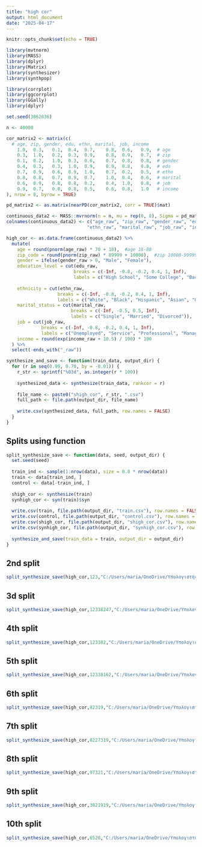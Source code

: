 ---
title: "high cor"
output: html_document
date: "2025-04-17"
---

```{r setup, include=FALSE}
knitr::opts_chunk$set(echo = TRUE)
```

```{r}
library(mvtnorm)
library(MASS)  
library(dplyr)
library(Matrix)
library(synthesizer)
library(synthpop)

library(corrplot)
library(ggcorrplot)
library(GGally)
library(dplyr)
```

```{r}
set.seed(3862836)

n <- 40000  

cor_matrix2 <- matrix(c(
  # age, zip, gender, edu, ethn, marital, job, income
    1.0,  0.3,   0.1,  0.4,  0.7,    0.8,  0.6,   0.9,  # age
    0.3,  1.0,   0.2,  0.3,  0.9,    0.8,  0.9,   0.7,  # zip
    0.1,  0.2,   1.0,  0.3,  0.6,    0.7,  0.8,   0.8,  # gender
    0.4,  0.3,   0.3,  1.0,  0.9,    0.9,  0.8,   0.8,  # edu
    0.7,  0.9,   0.6,  0.9,  1.0,    0.7,  0.2,   0.5,  # ethn
    0.8,  0.8,   0.7,  0.9,  0.7,    1.0,  0.4,   0.6,  # marital
    0.6,  0.9,   0.8,  0.8,  0.2,    0.4,  1.0,   0.8,  # job
    0.9,  0.7,   0.8,  0.8,  0.5,    0.6,  0.8,   1.0   # income
), nrow = 8, byrow = TRUE)

pd_matrix2 <- as.matrix(nearPD(cor_matrix2, corr = TRUE)$mat)

continuous_data2 <- MASS::mvrnorm(n = n, mu = rep(0, 8), Sigma = pd_matrix2)
colnames(continuous_data2) <- c("age_raw", "zip_raw", "gender_raw", "edu_raw", 
                              "ethn_raw", "marital_raw", "job_raw", "income_raw")

high_cor <- as.data.frame(continuous_data2) %>%
  mutate(
    age = round(pnorm(age_raw) * 70 + 18),  #age 18-88
    zip_code = round(pnorm(zip_raw) * 89999 + 10000),  #zip 10000-99999
    gender = ifelse(gender_raw > 0, "Male", "Female"), 
    education_level = cut(edu_raw, 
                         breaks = c(-Inf, -0.8, -0.2, 0.4, 1, Inf),
                         labels = c("High School", "Some College", "Bachelor's", "Master's", "PhD")),
    
    ethnicity = cut(ethn_raw, 
                   breaks = c(-Inf, -0.8, -0.2, 0.4, 1, Inf),
                   labels = c("White", "Black", "Hispanic", "Asian", "Other")),
    marital_status = cut(marital_raw,
                        breaks = c(-Inf, -0.5, 0.5, Inf),
                        labels = c("Single", "Married", "Divorced")),
    job = cut(job_raw,
             breaks = c(-Inf, -0.8, -0.2, 0.4, 1, Inf),
             labels = c("Unemployed", "Service", "Professional", "Management", "Executive")),
    income = round(exp(income_raw + 10.5) / 100) * 100  
  ) %>%
  select(-ends_with("_raw"))  
```



```{r}
synthesize_and_save <- function(train_data, output_dir) {
  for (r in seq(0.99, 0.70, by = -0.01)) {
    r_str <- sprintf("%03d", as.integer(r * 100))
    
    synthesized_data <- synthesize(train_data, rankcor = r)
    
    file_name <- paste0("shigh_cor", r_str, ".csv")
    full_path <- file.path(output_dir, file_name)
    
    write.csv(synthesized_data, full_path, row.names = FALSE)
  }
}
```

## Splits using function

```{r}
split_synthesize_save <- function(data, seed, output_dir) {
  set.seed(seed)
  
  train_ind <- sample(1:nrow(data), size = 0.8 * nrow(data))
  train <- data[train_ind, ]
  control <- data[-train_ind, ]
  
  shigh_cor <- synthesize(train)
  synhigh_cor <- syn(train)$syn
  
  write.csv(train, file.path(output_dir, "train.csv"), row.names = FALSE)
  write.csv(control, file.path(output_dir, "control.csv"), row.names = FALSE)
  write.csv(shigh_cor, file.path(output_dir, "shigh_cor.csv"), row.names = FALSE)
  write.csv(synhigh_cor, file.path(output_dir, "synhigh_cor.csv"), row.names = FALSE)
  
  synthesize_and_save(train_data = train, output_dir = output_dir)
}

```

## 2nd split

```{r}
split_synthesize_save(high_cor,123,"C:/Users/maria/OneDrive/Υπολογιστής/Thesis/Computational_Study/high_cor/High_Cor2")
```

## 3d split

```{r}
split_synthesize_save(high_cor,12338247,"C:/Users/maria/OneDrive/Υπολογιστής/Thesis/Computational_Study/high_cor/High_Cor3")
```

## 4th split

```{r}
split_synthesize_save(high_cor,123382,"C:/Users/maria/OneDrive/Υπολογιστής/Thesis/Computational_Study/high_cor/High_Cor4")
```

## 5th split

```{r}
split_synthesize_save(high_cor,12338162,"C:/Users/maria/OneDrive/Υπολογιστής/Thesis/Computational_Study/high_cor/High_Cor5")
```


## 6th split

```{r}
split_synthesize_save(high_cor,82319,"C:/Users/maria/OneDrive/Υπολογιστής/Thesis/Computational_Study/high_cor/High_Cor6")
```

## 7th split

```{r}
split_synthesize_save(high_cor,8227319,"C:/Users/maria/OneDrive/Υπολογιστής/Thesis/Computational_Study/high_cor/High_Cor9")
```

## 8th split

```{r}
split_synthesize_save(high_cor,97321,"C:/Users/maria/OneDrive/Υπολογιστής/Thesis/Computational_Study/high_cor/High_Cor/High_Cor9")
```

## 9th split

```{r}
split_synthesize_save(high_cor,3821919,"C:/Users/maria/OneDrive/Υπολογιστής/Thesis/Computational_Study/high_cor/High_Cor9")
```

## 10th split

```{r}
split_synthesize_save(high_cor,6528,"C:/Users/maria/OneDrive/Υπολογιστής/Thesis/Computational_Study/high_cor/High_Cor10")
```



